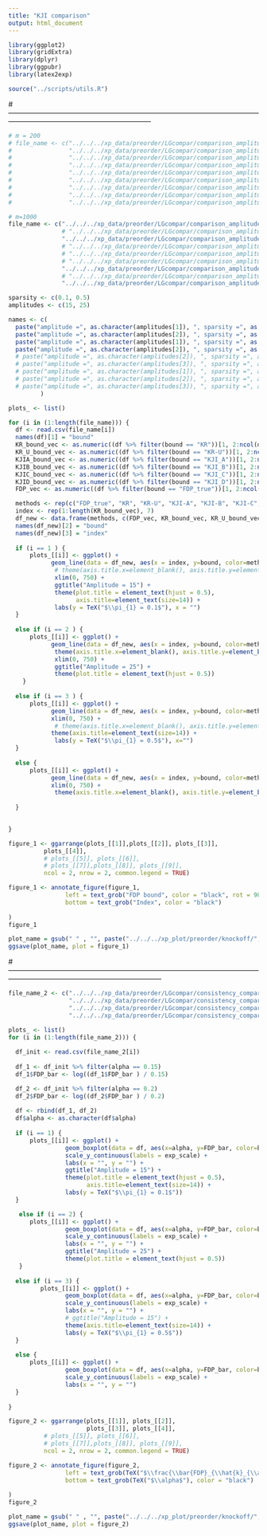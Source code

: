 ```yaml
---
title: "KJI comparison"
output: html_document
---
```


```r
library(ggplot2)
library(gridExtra)
library(dplyr)
library(ggpubr)
library(latex2exp)

source("../scripts/utils.R")
```
#--------------------------------------------------------------------------------------------------------------------------------------------------------------------------
```r
# m = 200
# file_name <- c("../../../xp_data/preorder/LGcompar/comparison_amplitude_6_sparsity_0.1_2023-06-01_11:20:29.csv",
#                "../../../xp_data/preorder/LGcompar/comparison_amplitude_8_sparsity_0.1_2023-06-01_11:31:18.csv",
#                "../../../xp_data/preorder/LGcompar/comparison_amplitude_10_sparsity_0.1_2023-06-01_11:41:57.csv",
#                "../../../xp_data/preorder/LGcompar/comparison_amplitude_6_sparsity_0.2_2023-06-01_11:24:19.csv",
#                "../../../xp_data/preorder/LGcompar/comparison_amplitude_8_sparsity_0.2_2023-06-01_11:34:48.csv",
#                "../../../xp_data/preorder/LGcompar/comparison_amplitude_10_sparsity_0.2_2023-06-01_11:45:45.csv",
#                "../../../xp_data/preorder/LGcompar/comparison_amplitude_6_sparsity_0.3_2023-06-01_11:27:58.csv",
#                "../../../xp_data/preorder/LGcompar/comparison_amplitude_8_sparsity_0.3_2023-06-01_11:38:14.csv",
#                "../../../xp_data/preorder/LGcompar/comparison_amplitude_10_sparsity_0.3_2023-06-01_11:48:45.csv")
```

```r
# m=1000
file_name <- c("../../../xp_data/preorder/LGcompar/comparison_amplitude_15_sparsity_0.1_2023-06-07_16:18:21.csv",
               # "../../../xp_data/preorder/LGcompar/comparison_amplitude_20_sparsity_0.1_2023-06-02_19:07:13.csv",
               "../../../xp_data/preorder/LGcompar/comparison_amplitude_25_sparsity_0.1_2023-06-07_18:43:21.csv",
               # "../../../xp_data/preorder/LGcompar/comparison_amplitude_15_sparsity_0.2_2023-06-06_17:58:27.csv",
               # "../../../xp_data/preorder/LGcompar/comparison_amplitude_20_sparsity_0.2_2023-06-06_18:10:13.csv",
               # "../../../xp_data/preorder/LGcompar/comparison_amplitude_25_sparsity_0.2_2023-06-06_18:22:06.csv",
               "../../../xp_data/preorder/LGcompar/comparison_amplitude_15_sparsity_0.5_2023-06-07_18:04:42.csv",
               # "../../../xp_data/preorder/LGcompar/comparison_amplitude_20_sparsity_0.3_2023-06-06_18:14:46.csv",
               "../../../xp_data/preorder/LGcompar/comparison_amplitude_25_sparsity_0.5_2023-06-07_20:09:11.csv")
```

```r
sparsity <- c(0.1, 0.5)
amplitudes <- c(15, 25)
```

```r
names <- c(
  paste("amplitude =", as.character(amplitudes[1]), ", sparsity =", as.character(sparsity[1])),
  paste("amplitude =", as.character(amplitudes[2]), ", sparsity =", as.character(sparsity[1])),
  paste("amplitude =", as.character(amplitudes[1]), ", sparsity =", as.character(sparsity[2])),
  paste("amplitude =", as.character(amplitudes[2]), ", sparsity =", as.character(sparsity[2]))
  # paste("amplitude =", as.character(amplitudes[2]), ", sparsity =", as.character(sparsity[2])),
  # paste("amplitude =", as.character(amplitudes[3]), ", sparsity =", as.character(sparsity[2])),
  # paste("amplitude =", as.character(amplitudes[1]), ", sparsity =", as.character(sparsity[3])),
  # paste("amplitude =", as.character(amplitudes[2]), ", sparsity =", as.character(sparsity[3])),
  # paste("amplitude =", as.character(amplitudes[3]), ", sparsity =", as.character(sparsity[3]))
         )

```




```r

plots_ <- list()

for (i in (1:length(file_name))) {
  df <- read.csv(file_name[i])
  names(df)[1] = "bound"
  KR_bound_vec <- as.numeric((df %>% filter(bound == "KR"))[1, 2:ncol(df)])
  KR_U_bound_vec <- as.numeric((df %>% filter(bound == "KR-U"))[1, 2:ncol(df)])
  KJIA_bound_vec <- as.numeric((df %>% filter(bound == "KJI_A"))[1, 2:ncol(df)])
  KJIB_bound_vec <- as.numeric((df %>% filter(bound == "KJI_B"))[1, 2:ncol(df)])
  KJIC_bound_vec <- as.numeric((df %>% filter(bound == "KJI_C"))[1, 2:ncol(df)])
  KJID_bound_vec <- as.numeric((df %>% filter(bound == "KJI_D"))[1, 2:ncol(df)])
  FDP_vec <- as.numeric((df %>% filter(bound == "FDP_true"))[1, 2:ncol(df)])

  methods <- rep(c("FDP_true", "KR", "KR-U", "KJI-A", "KJI-B", "KJI-C", "KJI-D"), each = length(KR_bound_vec))
  index <- rep(1:length(KR_bound_vec), 7)
  df_new <- data.frame(methods, c(FDP_vec, KR_bound_vec, KR_U_bound_vec, KJIA_bound_vec, KJIB_bound_vec, KJIC_bound_vec, KJID_bound_vec), index)
  names(df_new)[2] = "bound"
  names(df_new)[3] = "index"
  
  if (i == 1 ) {
      plots_[[i]] <- ggplot() +
            geom_line(data = df_new, aes(x = index, y=bound, color=methods)) +
             # theme(axis.title.x=element_blank(), axis.title.y=element_blank()) +
             xlim(0, 750) + 
             ggtitle("Amplitude = 15") +
             theme(plot.title = element_text(hjust = 0.5),
                   axis.title=element_text(size=14)) + 
             labs(y = TeX("$\\pi_{1} = 0.1$"), x = "")
  }
  
  else if (i == 2 ) {
      plots_[[i]] <- ggplot() +
            geom_line(data = df_new, aes(x = index, y=bound, color=methods)) +
             theme(axis.title.x=element_blank(), axis.title.y=element_blank()) +
             xlim(0, 750) +
             ggtitle("Amplitude = 25") +
             theme(plot.title = element_text(hjust = 0.5))
    }
  
  else if (i == 3 ) {
      plots_[[i]] <- ggplot() +
            geom_line(data = df_new, aes(x = index, y=bound, color=methods)) +
            xlim(0, 750) + 
             # theme(axis.title.x=element_blank(), axis.title.y=element_blank()) +
            theme(axis.title=element_text(size=14)) +
             labs(y = TeX("$\\pi_{1} = 0.5$"), x="")
  }
  
  else {
      plots_[[i]] <- ggplot() +
            geom_line(data = df_new, aes(x = index, y=bound, color=methods)) +
            xlim(0, 750) +
             theme(axis.title.x=element_blank(), axis.title.y=element_blank()) 
    
  }
  

}
```


```r
figure_1 <- ggarrange(plots_[[1]],plots_[[2]], plots_[[3]],
          plots_[[4]],
          # plots_[[5]], plots_[[6]],
          # plots_[[7]],plots_[[8]], plots_[[9]], 
          ncol = 2, nrow = 2, common.legend = TRUE)

figure_1 <- annotate_figure(figure_1,
                left = text_grob("FDP bound", color = "black", rot = 90),
                bottom = text_grob("Index", color = "black")
                
)
figure_1
```

```r
plot_name = gsub(" " , "", paste("../../../xp_plot/preorder/knockoff/", gsub(" ", "_", paste("kji_comparison", sep="_")), ".png"))
ggsave(plot_name, plot = figure_1)
```


#------------------------------------------------------------------------------------------------------------------------------------------------------------------------------


```r
file_name_2 <- c("../../../xp_data/preorder/LGcompar/consistency_comparison_amplitude_15_sparsity_0.1_2023-06-07_17:22:45.csv",
                 "../../../xp_data/preorder/LGcompar/consistency_comparison_amplitude_15_sparsity_0.5_2023-06-07_20:13:27.csv",
                 "../../../xp_data/preorder/LGcompar/consistency_comparison_amplitude_25_sparsity_0.1_2023-06-07_21:13:04.csv",
                 "../../../xp_data/preorder/LGcompar/consistency_comparison_amplitude_25_sparsity_0.5_2023-06-07_23:12:51.csv")
```


```r
plots_ <- list()
for (i in (1:length(file_name_2))) {
  
  df_init <- read.csv(file_name_2[i])
  
  df_1 <- df_init %>% filter(alpha == 0.15)
  df_1$FDP_bar <- log((df_1$FDP_bar ) / 0.15)

  df_2 <- df_init %>% filter(alpha == 0.2)
  df_2$FDP_bar <- log((df_2$FDP_bar ) / 0.2)
  
  df <- rbind(df_1, df_2)
  df$alpha <- as.character(df$alpha)
  
  if (i == 1) {
      plots_[[i]] <- ggplot() +
                geom_boxplot(data = df, aes(x=alpha, y=FDP_bar, color=bound)) +
                scale_y_continuous(labels = exp_scale) +
                labs(x = "", y = "") +
                ggtitle("Amplitude = 15") +
                theme(plot.title = element_text(hjust = 0.5),
                      axis.title=element_text(size=14)) + 
                labs(y = TeX("$\\pi_{1} = 0.1$"))
  }

   else if (i == 2) {
      plots_[[i]] <- ggplot() +
                geom_boxplot(data = df, aes(x=alpha, y=FDP_bar, color=bound)) +
                scale_y_continuous(labels = exp_scale) +
                labs(x = "", y = "") + 
                ggtitle("Amplitude = 25") +
                theme(plot.title = element_text(hjust = 0.5)) 
   }
  
  else if (i == 3) {
         plots_[[i]] <- ggplot() +
                geom_boxplot(data = df, aes(x=alpha, y=FDP_bar, color=bound)) +
                scale_y_continuous(labels = exp_scale) +
                labs(x = "", y = "") +
                # ggtitle("Amplitude = 15") +
                theme(axis.title=element_text(size=14)) + 
                labs(y = TeX("$\\pi_{1} = 0.5$"))
  }
  
  else {
      plots_[[i]] <- ggplot() +
                geom_boxplot(data = df, aes(x=alpha, y=FDP_bar, color=bound)) +
                scale_y_continuous(labels = exp_scale) +
                labs(x = "", y = "")
  }
  
}
```


```r
figure_2 <- ggarrange(plots_[[1]], plots_[[2]], 
                      plots_[[3]], plots_[[4]],
          # plots_[[5]], plots_[[6]],
          # plots_[[7]],plots_[[8]], plots_[[9]], 
          ncol = 2, nrow = 2, common.legend = TRUE)

figure_2 <- annotate_figure(figure_2,
                left = text_grob(TeX("$\\frac{\\bar{FDP}_{\\hat{k}_{\\alpha}}}{\\alpha}$"), color = "black", rot = 90),
                bottom = text_grob(TeX("$\\alpha$"), color = "black")
                
)
figure_2
```

```r
plot_name = gsub(" " , "", paste("../../../xp_plot/preorder/knockoff/", gsub(" ", "_", paste("kji_consistent_comparison", sep="_")), ".png"))
ggsave(plot_name, plot = figure_2)
```











